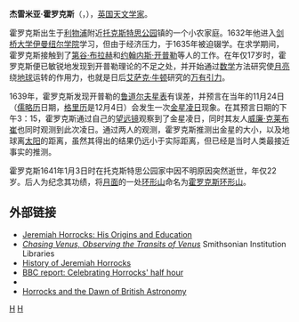{{Short description|英國天文學家}}
{{Infobox scientist
|name              = 杰雷米亚·霍罗克斯<br>Jeremiah Horrocks
|image             = JeremiahHorrocks.jpg
|image_size        = 240px
|caption           = 维多利亚时代的浪漫主义绘画，描绘了霍洛克斯在1639年首次观测金星凌日的情景。没有霍罗克斯的当代肖像画存世。<ref name=odnb>{{cite ODNB |title=Horrocks [Horrox], Jeremiah (1618–1641), astronomer |last=Applebaum |first=Wilbur |id=13806 |date=2004 }}</ref>
|birth_date        = 1618
|birth_place       = {{ENG}}[[蘭開夏|蘭開夏]][[利物浦|利物浦]][[托克斯泰斯|托克斯泰斯]]
|death_date        = 1641年1月3日（22歲）
|death_place       = {{ENG}}[[蘭開夏|蘭開夏]][[利物浦|利物浦]][[托克斯泰斯|托克斯泰斯]]
|residence         = [[英國|英國]]
|citizenship       = [[英國|英國]]
|nationality       = [[英國|英國]]
|field             = [[天文學|天文學]]、[[數學|數學]]、[[力學|力學]]
|alma_mater        = [[康橋大學|康橋大學]]
|known_for         = [[金星凌日|金星凌日]]<br>[[潮汐|潮汐]]<br>[[橢圓軌道|橢圓軌道]]<br>[[月球軌道|月球軌道]]
}}
'''杰雷米亚·霍罗克斯'''（{{lang-en|Jeremiah Horrocks}}，{{bd|1618年||1641年|1月3日|catIdx=H}}），[[英国|英国]][[天文学家|天文学家]]。

霍罗克斯出生于[[利物浦|利物浦]]附近[[托克斯特思公园|托克斯特思公园]]镇的一个小农家庭。1632年他进入[[剑桥大学|剑桥大学]][[伊曼纽尔学院|伊曼纽尔学院]]学习，但由于经济压力，于1635年被迫辍学。在求学期间，霍罗克斯接触到了[[第谷·布拉赫|第谷·布拉赫]]和[[约翰内斯·开普勒|约翰内斯·开普勒]]等人的工作。在年仅17岁时，霍罗克斯便已敏锐地发现到开普勒理论的不足之处，并开始通过[[数学|数学]]方法研究使[[月亮|月亮]]绕[[地球|地球]]运转的作用力，也就是日后[[艾萨克·牛顿|艾萨克·牛顿]]研究的[[万有引力|万有引力]]。

1639年，霍罗克斯发现开普勒的[[鲁道尔夫星表|鲁道尔夫星表]]有误差，并预言在当年的11月24日（[[儒略历|儒略历]]日期，[[格里历|格里历]]是12月4日）会发生一次[[金星|金星]][[金星凌日|凌日]]现象。在其预言日期的下午3：15，霍罗克斯通过自己的[[望远镜|望远镜]]观察到了金星凌日，同时其友人[[威廉·克莱布崔|威廉·克莱布崔]]也同时观测到此次凌日。通过两人的观测，霍罗克斯推测出金星的大小，以及地球离[[太阳|太阳]]的距离，虽然其得出的结果仍远小于实际距离，但已经是当时人类最接近事实的推测。

霍罗克斯1641年1月3日时在托克斯特思公园家中因不明原因突然逝世，年仅22岁。后人为纪念其功绩，将[[月面|月面]]的一处[[环形山|环形山]]命名为[[霍罗克斯环形山|霍罗克斯环形山]]。

== 外部链接 ==
* [https://web.archive.org/web/20071015185126/http://www.longtononline.co.uk/his_horrocks.html Jeremiah Horrocks: His Origins and Education]
*''[http://www.sil.si.edu/exhibitions/chasing-venus/intro.htm Chasing Venus, Observing the Transits of Venus] {{Wayback|url=http://www.sil.si.edu/exhibitions/chasing-venus/intro.htm |date=20080525161241 }}'' Smithsonian Institution Libraries
* [https://web.archive.org/web/20080115182600/http://www.transit-of-venus.org.uk/conference/history.html History of Jeremiah Horrocks]
* [http://news.bbc.co.uk/1/hi/england/lancashire/3776889.stm BBC report: Celebrating Horrocks' half hour] {{Wayback|url=http://news.bbc.co.uk/1/hi/england/lancashire/3776889.stm |date=20200516234515 }}
* {{MacTutor Biography|id=Horrocks}}
* [http://www.ucl.ac.uk/sts/nk/birth.htm Horrocks and the Dawn of British Astronomy] {{Wayback|url=http://www.ucl.ac.uk/sts/nk/birth.htm |date=20070502192730 }}

[[Category:英国天文学家|H]]
[[Category:剑桥大学伊曼纽尔学院校友|H]]